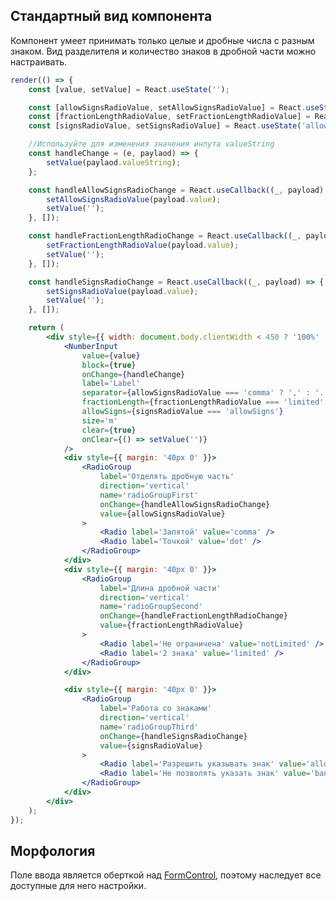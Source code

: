 ## Стандартный вид компонента

Компонент умеет принимать только целые и дробные числа с разным знаком.
Вид разделителя и количество знаков в дробной части можно настраивать.

```jsx live
render(() => {
    const [value, setValue] = React.useState('');

    const [allowSignsRadioValue, setAllowSignsRadioValue] = React.useState('comma');
    const [fractionLengthRadioValue, setFractionLengthRadioValue] = React.useState('notLimited');
    const [signsRadioValue, setSignsRadioValue] = React.useState('allowSigns');

    //Используйте для изменения значения инпута valueString
    const handleChange = (e, paylaod) => {
        setValue(paylaod.valueString);
    };

    const handleAllowSignsRadioChange = React.useCallback((_, payload) => {
        setAllowSignsRadioValue(payload.value);
        setValue('');
    }, []);

    const handleFractionLengthRadioChange = React.useCallback((_, payload) => {
        setFractionLengthRadioValue(payload.value);
        setValue('');
    }, []);

    const handleSignsRadioChange = React.useCallback((_, payload) => {
        setSignsRadioValue(payload.value);
        setValue('');
    }, []);

    return (
        <div style={{ width: document.body.clientWidth < 450 ? '100%' : 320 }}>
            <NumberInput
                value={value}
                block={true}
                onChange={handleChange}
                label='Label'
                separator={allowSignsRadioValue === 'comma' ? ',' : '.'}
                fractionLength={fractionLengthRadioValue === 'limited' ? 2 : undefined}
                allowSigns={signsRadioValue === 'allowSigns'}
                size='m'
                clear={true}
                onClear={() => setValue('')}
            />
            <div style={{ margin: '40px 0' }}>
                <RadioGroup
                    label='Отделять дробную часть'
                    direction='vertical'
                    name='radioGroupFirst'
                    onChange={handleAllowSignsRadioChange}
                    value={allowSignsRadioValue}
                >
                    <Radio label='Запятой' value='comma' />
                    <Radio label='Точкой' value='dot' />
                </RadioGroup>
            </div>
            <div style={{ margin: '40px 0' }}>
                <RadioGroup
                    label='Длина дробной части'
                    direction='vertical'
                    name='radioGroupSecond'
                    onChange={handleFractionLengthRadioChange}
                    value={fractionLengthRadioValue}
                >
                    <Radio label='Не ограничена' value='notLimited' />
                    <Radio label='2 знака' value='limited' />
                </RadioGroup>
            </div>

            <div style={{ margin: '40px 0' }}>
                <RadioGroup
                    label='Работа со знаками'
                    direction='vertical'
                    name='radioGroupThird'
                    onChange={handleSignsRadioChange}
                    value={signsRadioValue}
                >
                    <Radio label='Разрешить указывать знак' value='allowSigns' />
                    <Radio label='Не позволять указать знак' value='banSigns' />
                </RadioGroup>
            </div>
        </div>
    );
});
```

## Морфология

Поле ввода является оберткой над [FormControl](?path=/docs/formcontrol--docs), поэтому наследует все доступные для него настройки.
